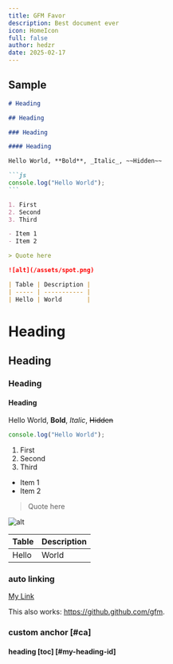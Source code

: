 ```yaml
---
title: GFM Favor
description: Best document ever
icon: HomeIcon
full: false
author: hedzr
date: 2025-02-17
---
```


## Sample

````markdown
# Heading

## Heading

### Heading

#### Heading

Hello World, **Bold**, _Italic_, ~~Hidden~~

```js
console.log("Hello World");
```

1. First
2. Second
3. Third

- Item 1
- Item 2

> Quote here

![alt](/assets/spot.png)

| Table | Description |
| ----- | ----------- |
| Hello | World       |
````

# Heading

## Heading

### Heading

#### Heading

Hello World, **Bold**, _Italic_, ~~Hidden~~

```js
console.log("Hello World");
```

1. First
2. Second
3. Third

- Item 1
- Item 2

> Quote here

![alt](/assets/spot.png)

| Table | Description |
| ----- | ----------- |
| Hello | World       |

### auto linking

[My Link](https://github.github.com/gfm)

This also works: https://github.github.com/gfm.

### custom anchor [#ca]

#### heading [toc] [#my-heading-id]
